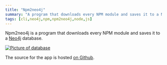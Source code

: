 ```yaml
---
title: "Npm2neo4j"
summary: "A program that downloads every NPM module and saves it to a Neo4j database"
tags: [cli,neo4j,npm,npm2neo4j,node,js]
---
```


Npm2neo4j is a program that downloads every NPM module and saves it to a [Neo4j](https://neo4j.com/) database.
  

[![Picture of database](/images/npmgraph-small.png)](/images/npmgraph.png)
  

The source for the app is hosted [on Github](https://github.com/realprogrammer5000/npm2neo4j/).


